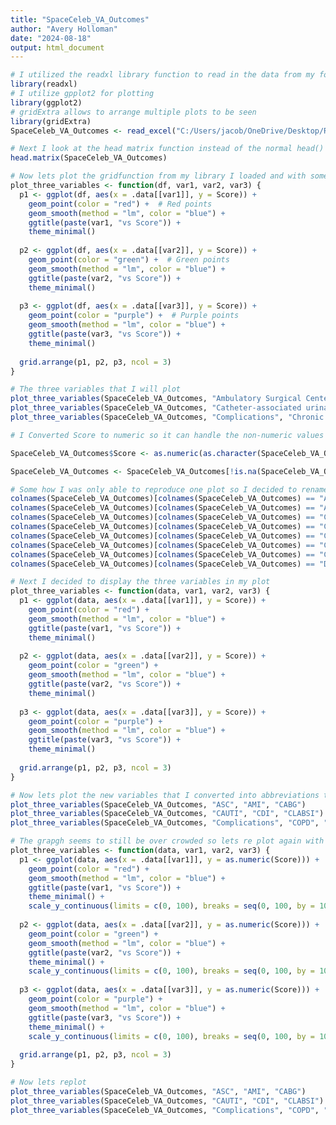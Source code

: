 ---
title: "SpaceCeleb_VA_Outcomes"
author: "Avery Holloman"
date: "2024-08-18"
output: html_document
---

```{r}
# I utilized the readxl library function to read in the data from my folder
library(readxl)
# I utilize gpplot2 for plotting 
library(ggplot2)
# gridExtra allows to arrange multiple plots to be seen 
library(gridExtra)  
SpaceCeleb_VA_Outcomes <- read_excel("C:/Users/jacob/OneDrive/Desktop/R Studio Projects 2024/Datasets/SpaceCeleb_VA_Outcomes.xls")
```

```{r}
# Next I look at the head matrix function instead of the normal head() function but they still produce the same results 
head.matrix(SpaceCeleb_VA_Outcomes)
```


```{r}
# Now lets plot the gridfunction from my library I loaded and with some colors and smoothing in the geom_smooth method in blue to represent the linear model fit and I will do this for all three of the plots. Plus adding some titles in the plot them aligning them together
plot_three_variables <- function(df, var1, var2, var3) {
  p1 <- ggplot(df, aes(x = .data[[var1]], y = Score)) +
    geom_point(color = "red") +  # Red points
    geom_smooth(method = "lm", color = "blue") +  
    ggtitle(paste(var1, "vs Score")) +
    theme_minimal()  
  
  p2 <- ggplot(df, aes(x = .data[[var2]], y = Score)) +
    geom_point(color = "green") +  # Green points
    geom_smooth(method = "lm", color = "blue") +  
    ggtitle(paste(var2, "vs Score")) +  
    theme_minimal()  
  
  p3 <- ggplot(df, aes(x = .data[[var3]], y = Score)) +
    geom_point(color = "purple") +  # Purple points
    geom_smooth(method = "lm", color = "blue") +  
    ggtitle(paste(var3, "vs Score")) +  
    theme_minimal()  
  
  grid.arrange(p1, p2, p3, ncol = 3)  
}

# The three variables that I will plot
plot_three_variables(SpaceCeleb_VA_Outcomes, "Ambulatory Surgical Center", "Acute Myocardial Infarction", "Coronary Artery Bypass Graft")
plot_three_variables(SpaceCeleb_VA_Outcomes, "Catheter-associated urinary tract infections", "Clostridium difficile Infection", "Central line-associated bloodstream infections")
plot_three_variables(SpaceCeleb_VA_Outcomes, "Complications", "Chronic Obstructive Pulmonary Disease", "Days or Procedure Count")


```


```{r}
# I Converted Score to numeric so it can handle the non-numeric values in my data because the last plot was not visible so I had to comment it out in order to fix it.There was alot of "Not Available" data points in my data so I removed them so "Score" was not able to be converted in my above grapgh on the y axis.So this allowed for myself to rerun the plot with better scaling on the y axis.But I still received a warning message about the NA's in the data but I felt they were necessary to see the full aspect of the data being rendered. "Warning: NAs introduced by coercion"

SpaceCeleb_VA_Outcomes$Score <- as.numeric(as.character(SpaceCeleb_VA_Outcomes$Score))

SpaceCeleb_VA_Outcomes <- SpaceCeleb_VA_Outcomes[!is.na(SpaceCeleb_VA_Outcomes$Score), ]

```


```{r}
# Some how I was only able to reproduce one plot so I decided to rename the the columns in order to shorter names for easier plotting
colnames(SpaceCeleb_VA_Outcomes)[colnames(SpaceCeleb_VA_Outcomes) == "Ambulatory Surgical Center"] <- "ASC"
colnames(SpaceCeleb_VA_Outcomes)[colnames(SpaceCeleb_VA_Outcomes) == "Acute Myocardial Infarction"] <- "AMI"
colnames(SpaceCeleb_VA_Outcomes)[colnames(SpaceCeleb_VA_Outcomes) == "Coronary Artery Bypass Graft"] <- "CABG"
colnames(SpaceCeleb_VA_Outcomes)[colnames(SpaceCeleb_VA_Outcomes) == "Catheter-associated urinary tract infections"] <- "CAUTI"
colnames(SpaceCeleb_VA_Outcomes)[colnames(SpaceCeleb_VA_Outcomes) == "Clostridium difficile Infection"] <- "CDI"
colnames(SpaceCeleb_VA_Outcomes)[colnames(SpaceCeleb_VA_Outcomes) == "Central line-associated bloodstream infections"] <- "CLABSI"
colnames(SpaceCeleb_VA_Outcomes)[colnames(SpaceCeleb_VA_Outcomes) == "Chronic Obstructive Pulmonary Disease"] <- "COPD"
colnames(SpaceCeleb_VA_Outcomes)[colnames(SpaceCeleb_VA_Outcomes) == "Days or Procedure Count"] <- "Procedure Days"

# Next I decided to display the three variables in my plot 
plot_three_variables <- function(data, var1, var2, var3) {
  p1 <- ggplot(data, aes(x = .data[[var1]], y = Score)) +
    geom_point(color = "red") +
    geom_smooth(method = "lm", color = "blue") +
    ggtitle(paste(var1, "vs Score")) +
    theme_minimal()
  
  p2 <- ggplot(data, aes(x = .data[[var2]], y = Score)) +
    geom_point(color = "green") +
    geom_smooth(method = "lm", color = "blue") +
    ggtitle(paste(var2, "vs Score")) +
    theme_minimal()
  
  p3 <- ggplot(data, aes(x = .data[[var3]], y = Score)) +
    geom_point(color = "purple") +
    geom_smooth(method = "lm", color = "blue") +
    ggtitle(paste(var3, "vs Score")) +
    theme_minimal()
  
  grid.arrange(p1, p2, p3, ncol = 3)
}

# Now lets plot the new variables that I converted into abbreviations to see the results
plot_three_variables(SpaceCeleb_VA_Outcomes, "ASC", "AMI", "CABG")
plot_three_variables(SpaceCeleb_VA_Outcomes, "CAUTI", "CDI", "CLABSI")
plot_three_variables(SpaceCeleb_VA_Outcomes, "Complications", "COPD", "Procedure Days")
```


```{r}
# The grapgh seems to still be over crowded so lets re plot again with different scalable function of the three variables for more readability on the y-axis
plot_three_variables <- function(data, var1, var2, var3) {
  p1 <- ggplot(data, aes(x = .data[[var1]], y = as.numeric(Score))) +
    geom_point(color = "red") +
    geom_smooth(method = "lm", color = "blue") +
    ggtitle(paste(var1, "vs Score")) +
    theme_minimal() +
    scale_y_continuous(limits = c(0, 100), breaks = seq(0, 100, by = 10))
  
  p2 <- ggplot(data, aes(x = .data[[var2]], y = as.numeric(Score))) +
    geom_point(color = "green") +
    geom_smooth(method = "lm", color = "blue") +
    ggtitle(paste(var2, "vs Score")) +
    theme_minimal() +
    scale_y_continuous(limits = c(0, 100), breaks = seq(0, 100, by = 10))
  
  p3 <- ggplot(data, aes(x = .data[[var3]], y = as.numeric(Score))) +
    geom_point(color = "purple") +
    geom_smooth(method = "lm", color = "blue") +
    ggtitle(paste(var3, "vs Score")) +
    theme_minimal() +
    scale_y_continuous(limits = c(0, 100), breaks = seq(0, 100, by = 10))
  
  grid.arrange(p1, p2, p3, ncol = 3)
}

# Now lets replot
plot_three_variables(SpaceCeleb_VA_Outcomes, "ASC", "AMI", "CABG")
plot_three_variables(SpaceCeleb_VA_Outcomes, "CAUTI", "CDI", "CLABSI")
plot_three_variables(SpaceCeleb_VA_Outcomes, "Complications", "COPD", "Procedure Days")
```



